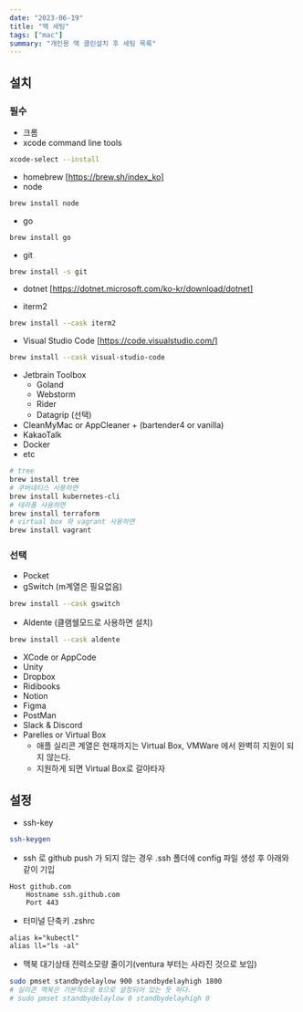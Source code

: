 ```yaml
---
date: "2023-06-19"
title: "맥 세팅"
tags: ["mac"]
summary: "개인용 맥 클린설치 후 세팅 목록"
---
```


## 설치

### 필수

- 크롬
- xcode command line tools

```bash
xcode-select --install
```

- homebrew [https://brew.sh/index_ko]
- node

```bash
brew install node
```

- go

```bash
brew install go
```

- git

```bash
brew install -s git
```

- dotnet [https://dotnet.microsoft.com/ko-kr/download/dotnet]

- iterm2

```bash
brew install --cask iterm2
```

- Visual Studio Code [https://code.visualstudio.com/]

```bash
brew install --cask visual-studio-code
```

- Jetbrain Toolbox
  - Goland
  - Webstorm
  - Rider
  - Datagrip (선택)
- CleanMyMac or AppCleaner + (bartender4 or vanilla)
- KakaoTalk
- Docker
- etc

```bash
# tree
brew install tree
# 쿠버네티스 사용하면
brew install kubernetes-cli
# 테라폼 사용하면
brew install terraform
# virtual box 와 vagrant 사용하면
brew install vagrant
```

### 선택

- Pocket
- gSwitch (m계열은 필요없음)

```bash
brew install --cask gswitch
```

- Aldente (클램쉘모드로 사용하면 설치)

```bash
brew install --cask aldente
```

- XCode or AppCode
- Unity
- Dropbox
- Ridibooks
- Notion
- Figma
- PostMan
- Slack & Discord
- Parelles or Virtual Box
  - 애플 실리콘 계열은 현재까지는 Virtual Box, VMWare 에서 완벽히 지원이 되지 않는다.
  - 지원하게 되면 Virtual Box로 갈아타자

## 설정

- ssh-key

```bash
ssh-keygen
```

- ssh 로 github push 가 되지 않는 경우 .ssh 폴더에 config 파일 생성 후 아래와 같이 기입

```
Host github.com
    Hostname ssh.github.com
    Port 443
```

- 터미널 단축키 .zshrc

```
alias k="kubectl"
alias ll="ls -al"
```

- 맥북 대기상태 전력소모량 줄이기(ventura 부터는 사라진 것으로 보임)

```bash
sudo pmset standbydelaylow 900 standbydelayhigh 1800
# 실리콘 맥북은 기본적으로 0으로 설정되어 있는 듯 하다.
# sudo pmset standbydelaylow 0 standbydelayhigh 0
```
